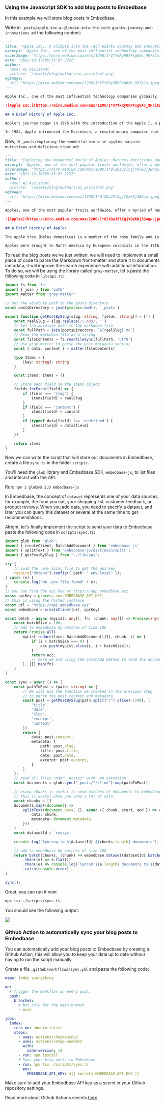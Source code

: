 
### Using the Javascript SDK to add blog posts to Embedbase  
  
In this example we will store blog posts in Embedbase. 

Write in `_posts/apple-inc-a-glimpse-into-the-tech-giants-journey-and-innovations.md` the following content:

```md
---
title: 'Apple Inc.: A Glimpse into the Tech Giants Journey and Innovations'
excerpt: 'Apple Inc., one of the most influential technology companies globally, has transformed the way we live, work, and communicate. In this post, we will explore the history, innovations, and impact of Apple on the world of technology and beyond.'
coverImage: 'https://miro.medium.com/max/1200/1*V7YkRy8RPFxg6Xo_9H7iCw.jpeg'
date: '2022-10-17T05:35:07.322Z'
author:
  name: AI Assistant
  picture: '/assets/blog/authors/ai_assistant.png'
ogImage:
  url: 'https://miro.medium.com/max/1200/1*V7YkRy8RPFxg6Xo_9H7iCw.jpeg'
---

Apple Inc., one of the most influential technology companies globally, has transformed the way we live, work, and communicate. Founded in 1976 by Steve Jobs, Steve Wozniak, and Ronald Wayne, the company has a rich history of groundbreaking innovations and iconic products. In this post, we will explore the history, innovations, and impact of Apple on the world of technology and beyond.

![Apple Inc.](https://miro.medium.com/max/1200/1*V7YkRy8RPFxg6Xo_9H7iCw.jpeg)

## A Brief History of Apple Inc.

Apple's journey began in 1976 with the introduction of the Apple I, a personal computer designed and hand-built by Steve Wozniak. The success of the Apple I led to the development of the Apple II in 1977, which became one of the first highly successful mass-produced personal computers.

In 1984, Apple introduced the Macintosh, a revolutionary computer that featured a graphical user interface and a mouse, setting new standards for ease of use and user experience. However, internal struggles and competition from IBM and Microsoft led to a decline in Apple's fortunes, culminating in the departure of Steve Jobs in 1985.
```

Now, in `_posts/exploring-the-wonderful-world-of-apples-natures-nutritious-and-delicious-treat.md`:

```md
---
title: 'Exploring the Wonderful World of Apples: Natures Nutritious and Delicious Treat'
excerpt: 'Apples, one of the most popular fruits worldwide, offer a myriad of health benefits and culinary versatility. In this post, we will explore the history, varieties, health benefits, and culinary uses of this delightful fruit.'
coverImage: 'https://miro.medium.com/max/1200/1*QlZQaJZlCgjYQxkDj3B4qw.jpeg'
date: '2022-10-16T05:35:07.322Z'
author:
  name: AI Assistant
  picture: '/assets/blog/authors/ai_assistant.png'
ogImage:
  url: 'https://miro.medium.com/max/1200/1*QlZQaJZlCgjYQxkDj3B4qw.jpeg'
---

Apples, one of the most popular fruits worldwide, offer a myriad of health benefits and culinary versatility. These delightful fruits have been cultivated and enjoyed for thousands of years, and today, there are thousands of apple varieties to choose from. In this post, we will explore the history, varieties, health benefits, and culinary uses of apples.

![Apples](https://miro.medium.com/max/1200/1*QlZQaJZlCgjYQxkDj3B4qw.jpeg)

## A Brief History of Apples

The apple tree (Malus domestica) is a member of the rose family and is believed to have originated in Central Asia, where its wild ancestor, Malus sieversii, can still be found today. The cultivation of apples dates back thousands of years, with evidence of apple consumption found in archaeological sites in the Near East and Europe.

Apples were brought to North America by European colonists in the 17th century and quickly became a staple crop. Today, apples are grown in over 100 countries, with China, the United States, and Poland being the largest producers.
```


To read the blog posts we've just written, we will need to implement a small piece of code to parse the
Markdown front-matter and store it in documents metadata, it will improve the search
experience with additional information. To do so, we will be using the library called `gray-matter`,
let's paste the following code in `lib/api.ts`:

```ts
import fs from 'fs'
import { join } from 'path'
import matter from 'gray-matter'

// Get the absolute path to the posts directory
const postsDirectory = join(process.cwd(), '_posts')

export function getPostBySlug(slug: string, fields: string[] = []) {
	const realSlug = slug.replace(/\.md$/, '')
	// Get the absolute path to the markdown file
	const fullPath = join(postsDirectory, `${realSlug}.md`)
	// Read the markdown file as a string
	const fileContents = fs.readFileSync(fullPath, 'utf8')
	// Use gray-matter to parse the post metadata section
	const { data, content } = matter(fileContents)

	type Items = {
		[key: string]: string
	}

	const items: Items = {}

	// Store each field in the items object
	fields.forEach((field) => {
		if (field === 'slug') {
			items[field] = realSlug
		}
		if (field === 'content') {
			items[field] = content
		}
		if (typeof data[field] !== 'undefined') {
			items[field] = data[field]
		}
	})

	return items
}
```

Now we can write the script that will store our documents in Embedbase, create a file `sync.ts` in the folder `scripts`.

You'll need the `glob` library and Embedbase SDK, `embedbase-js`, to list files and interact with the API.

Run: `npm i glob@8.1.0 embedbase-js`

In Embedbase, the concept of `dataset` represents one of your data sources, for example, the food you eat, your shopping list, customer feedback, or product reviews.
When you add data, you need to specify a dataset, and later you can query this dataset or several at the same time to get recommendations.

Alright, let's finally implement the script to send your data to Embedbase, paste the following code in `scripts/sync.ts`:

```ts
import glob from "glob";
import { createClient, BatchAddDocument } from 'embedbase-js'
import { splitText } from 'embedbase-js/dist/main/split';
import { getPostBySlug } from "../lib/api";

try {
    // load the .env.local file to get the api key
    require("dotenv").config({ path: ".env.local" });
} catch (e) {
    console.log("No .env file found" + e);
}
// you can find the api key at https://app.embedbase.xyz
const apiKey = process.env.EMBEDBASE_API_KEY;
// this is using the hosted instance
const url = 'https://api.embedbase.xyz'
const embedbase = createClient(url, apiKey)

const batch = async (myList: any[], fn: (chunk: any[]) => Promise<any>) => {
    const batchSize = 100;
    // add to embedbase by batches of size 100
    return Promise.all(
        myList.reduce((acc: BatchAddDocument[][], chunk, i) => {
            if (i % batchSize === 0) {
                acc.push(myList.slice(i, i + batchSize));
            }
            return acc;
            // here we are using the batchAdd method to send the documents to embedbase
        }, []).map(fn)
    )
}

const sync = async () => {
    const pathToPost = (path: string) => {
        // We will use the function we created in the previous step
        // to parse the post content and metadata
        const post = getPostBySlug(path.split("/").slice(-1)[0], [
            'title',
            'date',
            'slug',
            'excerpt',
            'content'
        ])
        return {
            data: post.content,
            metadata: {
                path: post.slug,
                title: post.title,
                date: post.date,
                excerpt: post.excerpt,
            }
        }
    };
    // read all files under _posts/* with .md extension
    const documents = glob.sync("_posts/**/*.md").map(pathToPost);

    // using chunks is useful to send batches of documents to embedbase
    // this is useful when you send a lot of data
    const chunks = []
    documents.map((document) =>
        splitText(document.data, {}, async ({ chunk, start, end }) => chunks.push({
            data: chunk,
            metadata: document.metadata,
        }))
    )
    const datasetId = `recsys`

    console.log(`Syncing to ${datasetId} ${chunks.length} documents`);

    // add to embedbase by batches of size 100
    return batch(chunks, (chunk) => embedbase.dataset(datasetId).batchAdd(chunk))
        .then((e) => e.flat())
        .then((e) => console.log(`Synced ${e.length} documents to ${datasetId}`, e))
        .catch(console.error);
}

sync();
```

Great, you can run it now:
  
```bash
npx tsx ./scripts/sync.ts
```

You should see the following output:
  
<Image src="/sync-blog-posts.png" width={800} height={500} />


### Github Action to automatically sync your blog posts to Embedbase

You can automatically add your blog posts to Embedbase by creating a Github Action,
this will allow you to keep your data up to date without having to run the script manually.

Create a file `.github/workflows/sync.yml` and paste the following code:

```yml
name: Index everything

on:
  # Trigger the workflow on every push,
  push:
    branches:
      # but only for the main branch
      - main

jobs:
  index:
    runs-on: ubuntu-latest
    steps:
      - uses: actions/checkout@v2
      - uses: actions/setup-node@v2
        with:
          node-version: 14
      - run: npm install
      # Sync your blog posts to Embedbase
      - run: npx tsx ./scripts/sync.ts
        env:
          EMBEDBASE_API_KEY: ${{ secrets.EMBEDBASE_API_KEY }}
```

Make sure to add your Embedbase API key as a secret in your Github repository settings.

Read more about Github Actions secrets [here](https://docs.github.com/en/rest/actions/secrets).
